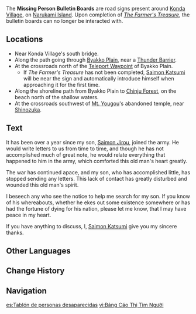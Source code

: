 {{Location Infobox
|image        = Missing Person Bulletin Board.png
|type         = Point of Interest
|type2        = Bulletin Board
|region       = Inazuma
|area         = Narukami Island
|subarea      = Konda Village
}}
The '''Missing Person Bulletin Boards''' are road signs present around [[Konda Village]], on [[Narukami Island]]. Upon completion of ''[[The Farmer's Treasure]]'', the bulletin boards can no longer be interacted with.

==Locations==
* Near Konda Village's south bridge.
* Along the path going through [[Byakko Plain]], near a [[Thunder Barrier]].
* At the crossroads north of the [[Teleport Waypoint]] of Byakko Plain.
** If ''The Farmer's Treasure'' has not been completed, [[Saimon Katsumi]] will be near the sign and automatically introduce himself when approaching it for the first time.
* Along the shoreline path from Byakko Plain to [[Chinju Forest]], on the beach north of the shallow waters.
* At the crossroads southwest of [[Mt. Yougou]]'s abandoned temple, near [[Shinozuka]].

==Text==
It has been over a year since my son, [[Saimon Jirou]], joined the army. He would write letters to us from time to time, and though he has not accomplished much of great note, he would relate everything that happened to him in the army, which comforted this old man's heart greatly.

The war has continued apace, and my son, who has accomplished little, has stopped sending any letters. This lack of contact has greatly disturbed and wounded this old man's spirit.

I beseech any who see the notice to help me search for my son. If you know of his whereabouts, whether he ekes out some existence somewhere or has had the fortune of dying for his nation, please let me know, that I may have peace in my heart.

If you have anything to discuss, I, [[Saimon Katsumi]] give you my sincere thanks.

==Other Languages==
{{Other Languages|default_hidden = 1
|en      = Missing Person Bulletin Board
|zhs     = 寻人告示板
|zhs_rm  = Xún Rén Gàoshi Bǎn
|zht     = 尋人告示板
|zht_rm  = Xún Rén Gàoshi Bǎn
|ja      = 尋ね人の掲示板
|ja_rm   = Tazunebito no Keijiban
|ko      = 사람 찾기 게시판
|ko_rm   = Saram Chatgi Gesipan
|es      = Tablón de personas desaparecidas
|fr      = Tableau de personnes disparues
|ru      = Доска объявлений
|th      = ป้ายประกาศตามหาคนหาย
|th_rm   = Pai Prakat Tamha Khon Hai
|vi      = Bảng Cáo Thị Tìm Người
|de      = Anschlagtafel für vermisste Personen
|id      = Papan Pengumuman Orang Hilang
|pt      = Quadro de Pessoas Desaparecidas
|tr      = 
|it      = 
}}

==Change History==
{{Change History|2.0}}

==Navigation==
{{PoI Navbox|Inazuma}}

[[es:Tablón de personas desaparecidas]]
[[vi:Bảng Cáo Thị Tìm Người]]